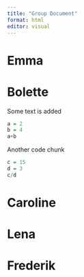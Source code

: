 ```yaml
---
title: "Group Document"
format: html
editor: visual
---
```


# Emma

# Bolette

Some text is added

```r
a = 2
b = 4
a+b
```

Another code chunk

```r
c = 15
d = 3
c/d
```

# Caroline

# Lena

# Frederik
